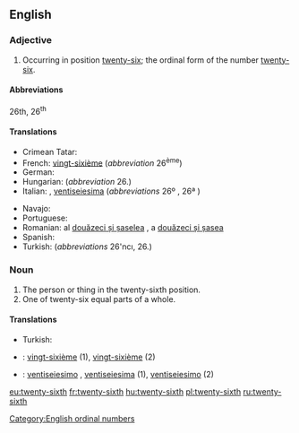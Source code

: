 ==English==

===Adjective===
{{en-adj|-}}

# Occurring in position [[twenty-six]]; the ordinal form of the number [[twenty-six]].

====Abbreviations====
26th, 26<sup>th</sup>

====Translations====
{{trans-top|ordinal number}}
* Crimean Tatar: {{t|crh|yigirmi altıncı}}
* French: [[vingt-sixième]] (''abbreviation'' 26<sup>ème</sup>)
* German: {{t|de|sechsundzwanzigste}}
* Hungarian: {{t+|hu|huszonhatodik}} (''abbreviation'' 26.)
* Italian: {{t|it|ventiseiesimo|m}}, [[ventiseiesima]] {{g|f}} (''abbreviations'' 26º {{g|m}}, 26ª {{g|f}})
{{trans-mid}}
* Navajo: {{t|nv|naadįįhastą́ą́ góneʼ}}
* Portuguese: {{t|pt|vigésimo sexto}}
* Romanian: al [[douăzeci și șaselea]] {{g|m}}, a [[douăzeci și șasea]] {{g|f}}
* Spanish: {{t|es|vigésimo sexto}}
* Turkish: {{t|tr|yirmi altıncı}} (''abbreviations'' 26'ncı, 26.)
{{trans-bottom}}

===Noun===
{{en-noun|-}}

# The person or thing in the twenty-sixth position.
# One of twenty-six equal parts of a whole.

====Translations====
{{trans-top|the person or thing in the twenty-sixth position}}
* Turkish: {{t|tr|yirmi altıncı}}
{{trans-mid}}
{{trans-bottom}}

{{trans-top|one of twenty-six equal parts of a whole}}
{{trans-mid}}
{{trans-bottom}}

{{checktrans-top}}
* {{ttbc|fr}}: [[vingt-sixième]] {{g|m|f}} (1), [[vingt-sixième]] {{g|m}} (2)
{{trans-mid}}
* {{ttbc|it}}: [[ventiseiesimo]] {{g|m}}, [[ventiseiesima]] {{g|f}} (1), [[ventiseiesimo]] {{g|m}} (2)
{{trans-bottom}}

[[Category:English ordinal numbers]]

[[eu:twenty-sixth]]
[[fr:twenty-sixth]]
[[hu:twenty-sixth]]
[[pl:twenty-sixth]]
[[ru:twenty-sixth]]